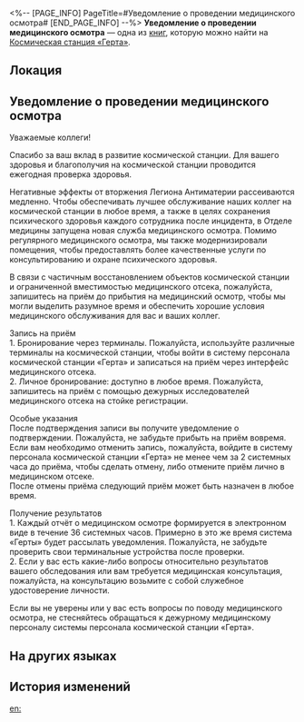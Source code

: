 <%-- [PAGE_INFO]
PageTitle=#Уведомление о проведении медицинского осмотра#
[END_PAGE_INFO] --%>
{{Дополнить}}
{{Книга Инфобокс
|id           = 135
|partIds      = 190281
|Название     = 
|Изображение  = Журнал с КСГ.png
|Мир          = Космическая станция «Герта»
|Томов        = 1
|Автор        = <!--нужно добавить-->
|Описание     = Объявление о медицинском осмотре персонала, вывешенное на двери медицинского отсека.
|Том1         = {{tx}}
|Источник1    = {{tx|Отсутствует источник}}
|Персонажи    = 
|Фракции      = 
}}
'''Уведомление о проведении медицинского осмотра''' — одна из [[Книги|книг]], которую можно найти на [[Космическая станция «Герта»]].

==Локация==
{{Отметка карты|<!--название карты-->|<!--id отметки-->}}

==Уведомление о проведении медицинского осмотра==
Уважаемые коллеги!

Спасибо за ваш вклад в развитие космической станции. Для вашего здоровья и благополучия на космической станции проводится ежегодная проверка здоровья.

Негативные эффекты от вторжения Легиона Антиматерии рассеиваются медленно. Чтобы обеспечивать лучшее обслуживание наших коллег на космической станции в любое время, а также в целях сохранения психического здоровья каждого сотрудника после инцидента, в Отделе медицины запущена новая служба медицинского осмотра. Помимо регулярного медицинского осмотра, мы также модернизировали помещения, чтобы предоставлять более качественные услуги по консультированию и охране психического здоровья.

В связи с частичным восстановлением объектов космической станции и ограниченной вместимостью медицинского отсека, пожалуйста, запишитесь на приём до прибытия на медицинский осмотр, чтобы мы могли выделить разумное время и обеспечить хорошие условия медицинского обслуживания для вас и ваших коллег.

Запись на приём<br />
1. Бронирование через терминалы. Пожалуйста, используйте различные терминалы на космической станции, чтобы войти в систему персонала космической станции «Герта» и записаться на приём через интерфейс медицинского отсека.<br />
2. Личное бронирование: доступно в любое время. Пожалуйста, запишитесь на приём с помощью дежурных исследователей медицинского отсека на стойке регистрации.

Особые указания<br />
После подтверждения записи вы получите уведомление о подтверждении. Пожалуйста, не забудьте прибыть на приём вовремя.<br />
Если вам необходимо отменить запись, пожалуйста, войдите в систему персонала космической станции «Герта» не менее чем за 2 системных часа до приёма, чтобы сделать отмену, либо отмените приём лично в медицинском отсеке.<br />
После отмены приёма следующий приём может быть назначен в любое время.

Получение результатов<br />
1. Каждый отчёт о медицинском осмотре формируется в электронном виде в течение 36 системных часов. Примерно в это же время система «Герты» будет рассылать уведомления. Пожалуйста, не забудьте проверить свои терминальные устройства после проверки.<br />
2. Если у вас есть какие-либо вопросы относительно результатов вашего обследования или вам требуется медицинская консультация, пожалуйста, на консультацию возьмите с собой служебное удостоверение личности.

Если вы не уверены или у вас есть вопросы по поводу медицинского осмотра, не стесняйтесь обращаться к дежурному медицинскому персоналу системы персонала космической станции «Герта».

==На других языках==
{{На других языках
|en   = Notification for Physical Examinations
|zhs  = 空间站体检事项公告
|zht  = 太空站體檢事項公告
|ja   = 宇宙ステーション健康診断に関する通知
|ko   = 우주정거장 건강검진 관련 공지
|es   = Notificación de revisiones médicas
|fr   = Convocation à un examen physique
|ru   = Уведомление о проведении медицинского осмотра
|th   = ประกาศเรื่องการตรวจสุขภาพของสถานีอวกาศ
|vi   = Thông Báo Hạng Mục Kiểm Tra Sức Khỏe Trạm Không Gian
|de   = Benachrichtigung über ärztliche Untersuchungen
|id   = Pemberitahuan Pemeriksaan Fisik Stasiun Luar Angkasa
|pt   = Notificação para Exames Físicos
}}

==История изменений==
{{История изменений|3.5}}

[[en:]]